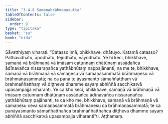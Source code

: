 ```yaml
---
title: "3.4.8 Samaṇabrāhmaṇasutta"
tableOfContents: false
sidebar:
  order: 9
type: "tipitaka"
basket: "su"
book: "nida"
---
```



<DynamicBreadcrumb />

<Division number="121" book="nida">

<Paragraph number="815" book="nida">
Sāvatthiyaṃ viharati. “Catasso imā, bhikkhave, dhātuyo. Katamā catasso? Pathavīdhātu, āpodhātu, tejodhātu, vāyodhātu. Ye hi keci, bhikkhave, samaṇā vā brāhmaṇā vā imāsaṃ catunnaṃ dhātūnaṃ assādañca ādīnavañca nissaraṇañca yathābhūtaṃ nappajānanti, na me te, bhikkhave, samaṇā vā brāhmaṇā vā samaṇesu vā samaṇasammatā brāhmaṇesu vā brāhmaṇasammatā; na ca pana te āyasmanto sāmaññatthaṃ vā brahmaññatthaṃ vā diṭṭheva dhamme sayaṃ abhiññā sacchikatvā upasampajja viharanti.
</Paragraph>

<Paragraph number="816" book="nida">
Ye ca kho keci, bhikkhave, samaṇā vā brāhmaṇā vā imāsaṃ catunnaṃ dhātūnaṃ assādañca ādīnavañca nissaraṇañca yathābhūtaṃ pajānanti, te ca kho me, bhikkhave, samaṇā vā brāhmaṇā vā samaṇesu ceva samaṇasammatā brāhmaṇesu ca brāhmaṇasammatā; te ca panāyasmanto sāmaññatthañca brahmaññatthañca diṭṭheva dhamme sayaṃ abhiññā sacchikatvā upasampajja viharantī”ti.

</Paragraph>
</Division>

<Paragraph number="817" type="center" book="nida">
Aṭṭhamaṃ.
</Paragraph>
